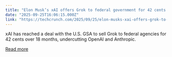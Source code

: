```yaml
---
title: "Elon Musk’s xAI offers Grok to federal government for 42 cents "
date: "2025-09-25T16:06:15.000Z"
link: "https://techcrunch.com/2025/09/25/elon-musks-xai-offers-grok-to-federal-government-for-42-cents/"
---
```


xAI has reached a deal with the U.S. GSA to sell Grok to federal agencies for 42 cents over 18 months, undercutting OpenAI and Anthropic. 

[Read more](https://techcrunch.com/2025/09/25/elon-musks-xai-offers-grok-to-federal-government-for-42-cents/)
